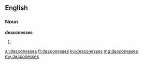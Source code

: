 ==English==

===Noun===
'''deaconesses'''

# {{plural of|deaconess}}

[[ar:deaconesses]]
[[fr:deaconesses]]
[[ku:deaconesses]]
[[mg:deaconesses]]
[[my:deaconesses]]